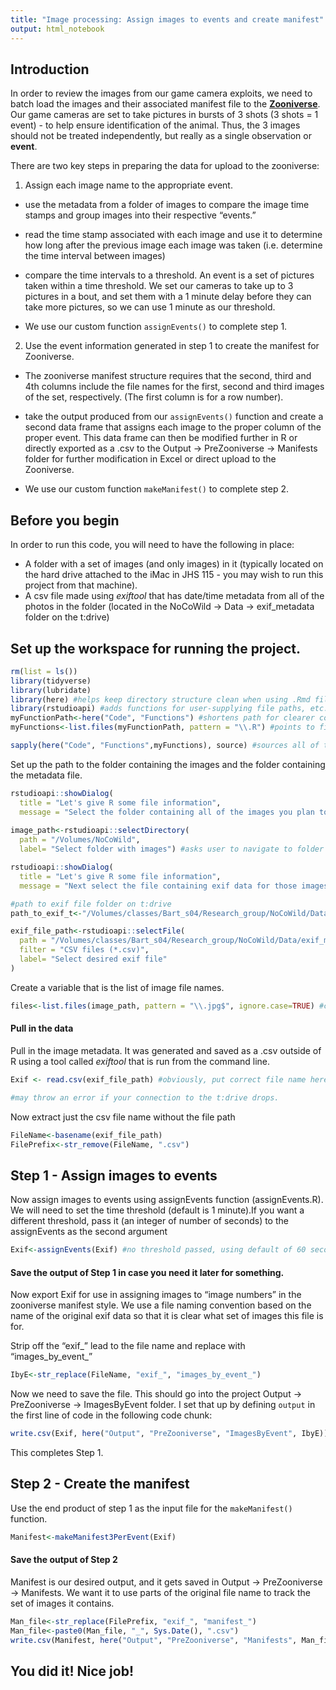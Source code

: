 ```yaml
---
title: "Image processing: Assign images to events and create manifest"
output: html_notebook
---
```

## Introduction
In order to review the images from our game camera exploits, we need to batch load the images and their associated manifest file to the **[Zooniverse](http://www.zooniverse.org)**. Our game cameras are set to take pictures in bursts of 3 shots (3 shots = 1 event) - to help ensure identification of the animal.  Thus, the 3 images should not be treated independently, but really as a single observation or **event**.  

There are two key steps in preparing the data for upload to the zooniverse:

 1. Assign each image name to the appropriate event.
 
  - use the metadata from a folder of images to compare the image time stamps and group images into their respective "events."
  
  - read the time stamp associated with each image and use it to determine how long after the previous image each image was taken (i.e. determine the time interval between images)
  
  - compare the time intervals to a threshold. An event is a set of pictures taken within a time threshold.  We set our cameras to take up to 3 pictures in a bout, and set them with a 1 minute delay before they can take more pictures, so we can use 1 minute as our threshold.
  
  - We use our custom function `assignEvents()` to complete step 1.
  
2. Use the event information generated in step 1 to create the manifest for Zooniverse.
  - The zooniverse manifest structure requires that the second, third and 4th columns include the file names for the first, second and third images of the set, respectively. (The first column is for a row number).
  
  - take the output produced from our `assignEvents()` function and create a second data frame that assigns each image to the proper column of the proper event. This data frame can then be modified further in R or directly exported as a .csv to the Output -> PreZooniverse -> Manifests folder for further modification in Excel or direct upload to the Zooniverse.
  - We use our custom function `makeManifest()` to complete step 2.

## Before you begin

In order to run this code, you will need to have the following in place:

* A folder with a set of images (and only images) in it (typically located on the hard drive attached to the iMac in JHS 115 - you may wish to run this project from that machine).
* A csv file made using *exiftool* that has date/time metadata from all of the photos in the folder (located in the NoCoWild -> Data -> exif_metadata folder on the t:drive)


## Set up the workspace for running the project.

```r
rm(list = ls())
library(tidyverse)
library(lubridate)
library(here) #helps keep directory structure clean when using .Rmd files
library(rstudioapi) #adds functions for user-supplying file paths, etc.
myFunctionPath<-here("Code", "Functions") #shortens path for clearer code
myFunctions<-list.files(myFunctionPath, pattern = "\\.R") #points to files that need to be sourced

sapply(here("Code", "Functions",myFunctions), source) #sources all of the functions in the Functions folder.
```
Set up the path to the folder containing the images and the folder containing the metadata file.

```r
rstudioapi::showDialog(
  title = "Let's give R some file information",
  message = "Select the folder containing all of the images you plan to upload")
  
image_path<-rstudioapi::selectDirectory(
  path = "/Volumes/NoCoWild",
  label= "Select folder with images") #asks user to navigate to folder with images

rstudioapi::showDialog(
  title = "Let's give R some file information",
  message = "Next select the file containing exif data for those images")

#path to exif file folder on t:drive
path_to_exif_t<-"/Volumes/classes/Bart_s04/Research_group/NoCoWild/Data/exif_metadata/"

exif_file_path<-rstudioapi::selectFile(
  path = "/Volumes/classes/Bart_s04/Research_group/NoCoWild/Data/exif_metadata/",
  filter = "CSV files (*.csv)",
  label= "Select desired exif file"
)
```
Create a variable that is the list of image file names. 

```r
files<-list.files(image_path, pattern = "\\.jpg$", ignore.case=TRUE) #creates variable called files as vector of image filenames
```
#### Pull in the data
Pull in the image metadata.  It was generated and saved as a .csv outside of R using a tool called *exiftool* that is run from the command line. 

```r
Exif <- read.csv(exif_file_path) #obviously, put correct file name here

#may throw an error if your connection to the t:drive drops.
```

Now extract just the csv file name without the file path

```r
FileName<-basename(exif_file_path)
FilePrefix<-str_remove(FileName, ".csv")
```

## Step 1 - Assign images to events
Now assign images to events using assignEvents function (assignEvents.R).  We will need to set the time threshold (default is 1 minute).If you want a different threshold, pass it (an integer of number of seconds) to the assignEvents as the second argument

```r
Exif<-assignEvents(Exif) #no threshold passed, using default of 60 seconds
```

#### Save the output of Step 1 in case you need it later for something.
Now export Exif for use in assigning images to "image numbers" in the zooniverse manifest style. We use a file naming convention based on the name of the original exif data so that it is clear what set of images this file is for.

Strip off the "exif_" lead to the file name and replace with "images_by_event_"
```r
IbyE<-str_replace(FileName, "exif_", "images_by_event_")

```
Now we need to save the file. This should go into the project Output -> PreZooniverse -> ImagesByEvent folder. I set that up by defining `output` in the first line of code in the following code chunk:

```r
write.csv(Exif, here("Output", "PreZooniverse", "ImagesByEvent", IbyE))
```
This completes Step 1.


## Step 2 - Create the manifest
Use the end product of step 1 as the input file for the `makeManifest()` function.

```r
Manifest<-makeManifest3PerEvent(Exif)
```


#### Save the output of Step 2 
Manifest is our desired output, and it gets saved in Output -> PreZooniverse -> Manifests. We want it to use parts of the original file name to track the set of images it contains. 
```r
Man_file<-str_replace(FilePrefix, "exif_", "manifest_")
Man_file<-paste0(Man_file, "_", Sys.Date(), ".csv")
write.csv(Manifest, here("Output", "PreZooniverse", "Manifests", Man_file))
```

## You did it! Nice job!

  
